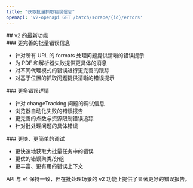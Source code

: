```yaml
---
title: "获取批量抓取错误信息"
openapi: 'v2-openapi GET /batch/scrape/{id}/errors'
---
```


<div id="whats-new-in-v2">
  ## v2 的最新功能
</div>

<div id="better-batch-error-messages">
  ### 更完善的批量错误信息
</div>

- 针对所有 URL 的 formats 处理问题提供清晰的错误提示
- 为 PDF 和解析器失败提供更具体的消息
- 对不同代理模式的错误进行更完善的跟踪
- 对基于位置的抓取问题提供清晰的错误提示

<div id="more-error-details">
  ### 更多错误详情
</div>

- 针对 changeTracking 问题的调试信息
- 浏览器自动化失败的错误报告
- 更完善的点数与资源限制错误追踪
- 针对批处理问题的具体错误

<div id="faster-and-easier-debugging">
  ### 更快、更简单的调试
</div>

- 更快速地获取大批量任务中的错误
- 更优的错误聚类/分组
- 更丰富、更有用的错误上下文

API 与 v1 保持一致，但在批处理场景的 v2 功能上提供了显著更好的错误报告。